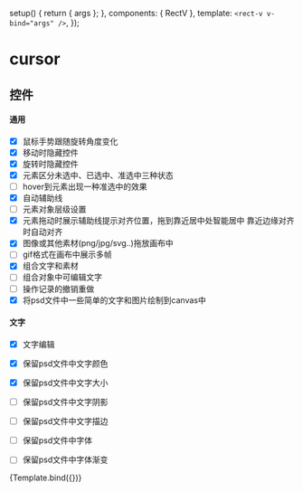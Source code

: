 

<Meta title="canvas/cursor" component={RectV} argTypes={{}} />

  setup() {
    return { args };
  },
  components: { RectV },
  template: `<rect-v v-bind="args" />`,
});

# cursor

## 控件
#### 通用  
- [x] 鼠标手势跟随旋转角度变化
- [x] 移动时隐藏控件
- [x] 旋转时隐藏控件
- [x] 元素区分未选中、已选中、准选中三种状态
- [ ] hover到元素出现一种准选中的效果
- [x] 自动辅助线
- [ ] 元素对象层级设置
- [x] 元素拖动时展示辅助线提示对齐位置，拖到靠近居中处智能居中 靠近边缘对齐时自动对齐
- [x] 图像或其他素材(png/jpg/svg..)拖放画布中
- [ ] gif格式在画布中展示多帧
- [x] 组合文字和素材
- [ ] 组合对象中可编辑文字  
- [ ] 操作记录的撤销重做  
- [x] 将psd文件中一些简单的文字和图片绘制到canvas中    
#### 文字  
- [x] 文字编辑
- [x] 保留psd文件中文字颜色
- [x] 保留psd文件中文字大小
- [ ] 保留psd文件中文字阴影
- [ ] 保留psd文件中文字描边
- [ ] 保留psd文件中字体
- [ ] 保留psd文件中字体渐变



<Canvas>
  <Story
    name="default"
    args={{
      valueKey: 'id',
      labelKey: 'label',
    }}
  >
    {Template.bind({})}
  </Story>
</Canvas>

<ArgsTable story="default" />
